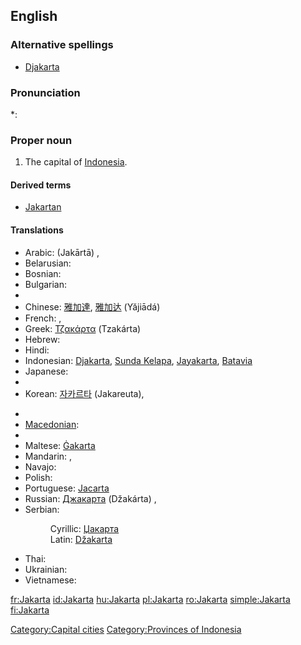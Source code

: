 {{wikipedia}}
==English==

===Alternative spellings===
* [[Djakarta]]

===Pronunciation===
*: {{rhymes|ɑː(r)tə}}

===Proper noun===
{{en-proper noun}}

# The capital of [[Indonesia]].

====Derived terms====
* [[Jakartan]]

====Translations====
{{trans-top|capital of Indonesia}}
* Arabic: {{Arab|[[جاكرتا]]}} (Jakārtā) {{f}},  {{t|ar|جاكرتا|f|tr=jakaarta|sc=Arab}}
* Belarusian: {{t|be|Джакарта|f|tr=Džakárta|sc=Cyrl}}
* Bosnian: {{t-|bs|Džakarta|f}}
* Bulgarian: {{t|bg|Джакарта|f|tr=Džakárta|sc=Cyrl}}
* {{trreq|Burmese}}
* Chinese: [[雅加達]], [[雅加达]] (Yăjiādá)
* French: {{t+|fr|Jakarta}}, {{t-|fr|Djakarta}}
* Greek: [[Τζακάρτα]] (Tzakárta)
* Hebrew: {{t|he|ג'קרטה|sc=Hebr}}
* Hindi: {{t|hi|जकार्ता|tr=jakārtā|sc=Deva}}
* Indonesian: [[Djakarta]], [[Sunda Kelapa]], [[Jayakarta]], [[Batavia]]
* Japanese: {{t-|ja|ジャカルタ|tr=Jakaruta}}
* {{trreq|Khmer}}
* Korean: [[자카르타]] (Jakareuta),  {{t|ko|자카르타|tr=Jakareuta|sc=Kore}}
{{trans-mid}}
* {{trreq|Lao}}
* [[Macedonian]]: {{t|mk|Џакарта|f|tr=Džakarta|sc=Cyrl}}
* {{trreq|Malay}}
* Maltese: [[Ġakarta]]
* Mandarin: {{t|zh|雅加達|sc=Hani}},  {{t|zh|雅加达|tr=Yǎjiādá|sc=Hani}}
* Navajo: {{tø|nv|Jakʼáta}}
* Polish: {{t+|pl|Dżakarta|f}}
* Portuguese: [[Jacarta]] {{f}}
* Russian: [[Джакарта]] (Džakárta) {{f}},  {{t|ru|Джакарта|f|tr=Džakárta|sc=Cyrl}}
* Serbian:
*: Cyrillic: [[Џакарта#Serbian|Џакарта]] {{f}}
*: Latin: [[Džakarta#Serbian|Džakarta]] {{f}}
* Thai: {{t|th|จาการ์ตา|tr=jaa-gaa-dtaa|sc=Thai}}
* Ukrainian: {{t|uk|Джакарта|f|tr=Džakárta|sc=Cyrl}}
* Vietnamese: {{t|vi|Jakarta}}
{{trans-bottom}}

[[Category:Capital cities]]
[[Category:Provinces of Indonesia]]

[[fr:Jakarta]]
[[id:Jakarta]]
[[hu:Jakarta]]
[[pl:Jakarta]]
[[ro:Jakarta]]
[[simple:Jakarta]]
[[fi:Jakarta]]